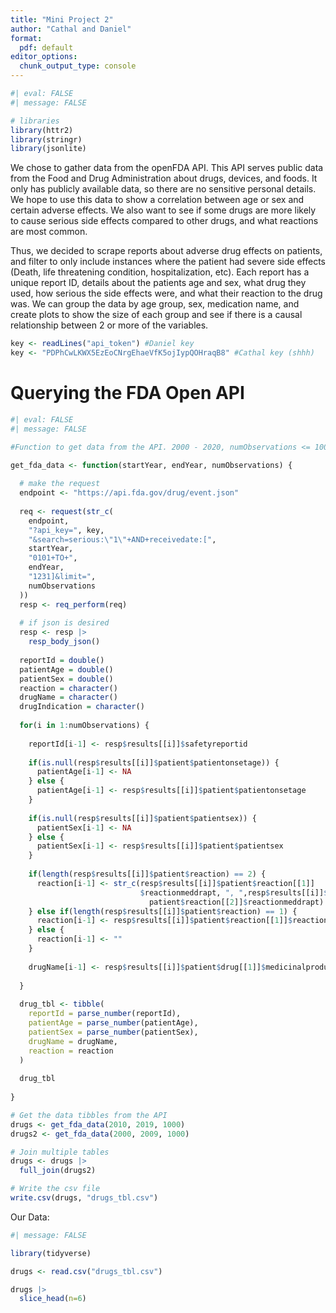 ```yaml
---
title: "Mini Project 2"
author: "Cathal and Daniel"
format:
  pdf: default
editor_options: 
  chunk_output_type: console
---
```



```r
#| eval: FALSE
#| message: FALSE

# libraries
library(httr2)
library(stringr)
library(jsonlite)
```


We chose to gather data from the openFDA API. This API serves public data from the Food and Drug Administration about drugs, devices, and foods. It only has publicly available data, so there are no sensitive personal details. We hope to use this data to show a correlation between age or sex and certain adverse effects. We also want to see if some drugs are more likely to cause serious side effects compared to other drugs, and what reactions are most common.

Thus, we decided to scrape reports about adverse drug effects on patients, and filter to only include instances where the patient had severe side effects (Death, life threatening condition, hospitalization, etc). Each report has a unique report ID, details about the patients age and sex, what drug they used, how serious the side effects were, and what their reaction to the drug was. We can group the data by age group, sex, medication name, and create plots to show the size of each group and see if there is a causal relationship between 2 or more of the variables. 


```r
key <- readLines("api_token") #Daniel key
key <- "PDPhCwLKWX5EzEoCNrgEhaeVfK5ojIypQOHraqB8" #Cathal key (shhh)
```


# Querying the FDA Open API
```r
#| eval: FALSE
#| message: FALSE

#Function to get data from the API. 2000 - 2020, numObservations <= 1000

get_fda_data <- function(startYear, endYear, numObservations) {
  
  # make the request
  endpoint <- "https://api.fda.gov/drug/event.json"
  
  req <- request(str_c(
    endpoint,  
    "?api_key=", key, 
    "&search=serious:\"1\"+AND+receivedate:[", 
    startYear, 
    "0101+TO+", 
    endYear, 
    "1231]&limit=",
    numObservations
  ))
  resp <- req_perform(req)
  
  # if json is desired
  resp <- resp |>
    resp_body_json()
  
  reportId = double()
  patientAge = double()
  patientSex = double()
  reaction = character()
  drugName = character()
  drugIndication = character()
  
  for(i in 1:numObservations) {
    
    reportId[i-1] <- resp$results[[i]]$safetyreportid
    
    if(is.null(resp$results[[i]]$patient$patientonsetage)) {
      patientAge[i-1] <- NA 
    } else {
      patientAge[i-1] <- resp$results[[i]]$patient$patientonsetage
    }
    
    if(is.null(resp$results[[i]]$patient$patientsex)) {
      patientSex[i-1] <- NA
    } else {
      patientSex[i-1] <- resp$results[[i]]$patient$patientsex
    }
    
    if(length(resp$results[[i]]$patient$reaction) == 2) {
      reaction[i-1] <- str_c(resp$results[[i]]$patient$reaction[[1]]
                             $reactionmeddrapt, ", ",resp$results[[i]]$
                               patient$reaction[[2]]$reactionmeddrapt)
    } else if(length(resp$results[[i]]$patient$reaction) == 1) {
      reaction[i-1] <- resp$results[[i]]$patient$reaction[[1]]$reactionmeddrapt
    } else {
      reaction[i-1] <- ""
    }
    
    drugName[i-1] <- resp$results[[i]]$patient$drug[[1]]$medicinalproduct
    
  }
  
  drug_tbl <- tibble(
    reportId = parse_number(reportId),
    patientAge = parse_number(patientAge),
    patientSex = parse_number(patientSex),
    drugName = drugName,
    reaction = reaction
  )
  
  drug_tbl
  
}

# Get the data tibbles from the API
drugs <- get_fda_data(2010, 2019, 1000)
drugs2 <- get_fda_data(2000, 2009, 1000)

# Join multiple tables
drugs <- drugs |> 
  full_join(drugs2)

# Write the csv file
write.csv(drugs, "drugs_tbl.csv")

```


Our Data:

```r
#| message: FALSE

library(tidyverse)

drugs <- read.csv("drugs_tbl.csv")

drugs |> 
  slice_head(n=6)

```


